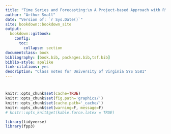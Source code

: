 ```yaml
--- 
title: "Time Series and Forecasting:\n A Project-based Approach with R"
author: "Arthur Small"
date: "Version of: `r Sys.Date()`"
site: bookdown::bookdown_site
output:
  bookdown::gitbook:
    config:
      toc:
        collapse: section
documentclass: book
bibliography: [book.bib, packages.bib,tsf.bib]
biblio-style: apalike
link-citations: yes
description: "Class notes for University of Virginia SYS 5581"
---
```


# {-}


```r
knitr::opts_chunk$set(cache=TRUE)
knitr::opts_chunk$set(fig.path='graphics/')
knitr::opts_chunk$set(cache.path='_cache/')
knitr::opts_chunk$set(warning=F, message=F)
# knitr::opts_knit$get(kable.force.latex = TRUE)
```

```r
library(tidyverse)
library(fpp3)
```

